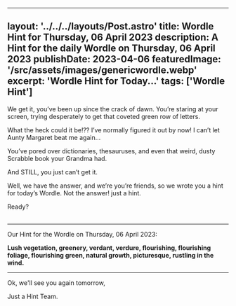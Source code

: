 ---
  layout: '../../../layouts/Post.astro'
  title: Wordle Hint for Thursday, 06 April 2023
  description: A Hint for the daily Wordle on Thursday, 06 April 2023
  publishDate: 2023-04-06
  featuredImage: '/src/assets/images/genericwordle.webp'
  excerpt: 'Wordle Hint for Today...'
  tags: ['Wordle Hint']
  ---

  We get it, you’ve been up since the crack of dawn. You’re staring at your screen, trying desperately to get that coveted green row of letters. 

  What the heck could it be!??
  I’ve normally figured it out by now!
  I can’t let Aunty Margaret beat me again… 

  You’ve pored over dictionaries, thesauruses, and even that weird, dusty Scrabble book your Grandma had.

  And STILL, you just can’t get it. 

  Well, we have the answer, and we’re you’re friends, so we wrote you a hint for today’s Wordle.
  Not the answer! just a hint. 

  Ready?<br /><br />

  ----

  Our Hint for the Wordle on Thursday, 06 April 2023:

  **Lush vegetation, greenery, verdant, verdure, flourishing, flourishing foliage, flourishing green, natural growth, picturesque, rustling in the wind.**

  ----

  Ok, we'll see you again tomorrow, 

  Just a Hint Team.
  